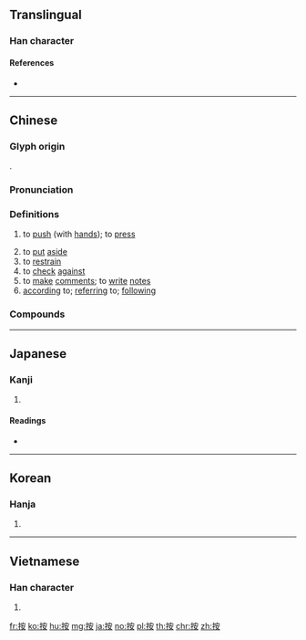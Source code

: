 {{character info/new}}
==Translingual==

===Han character===
{{Han char|rn=64|rad=手|as=06|sn=9|four=53044|canj=QJV|ids=⿰扌安}}

====References====
* {{Han ref|kx=0429.260|dkj=12038|dj=0779.030|hdz=31876.010|uh=6309|ud=25353|bh=ABF6|bd=44022}}

----

==Chinese==
{{zh-forms}}

===Glyph origin===
{{Han etym}}
{{Han compound|手|安|alt1=扌|ls=psc|c1=s|c2=p}}.

===Pronunciation===
{{zh-pron
|m=àn
|c=on3
|h=pfs=on
|md=áng
|mn=àn
|w=
|mc=y
|oc=y
|cat=v,prep
}}

===Definitions===
{{zh-hanzi}}

# to [[push]] (with [[hand]]s); to [[press]]
#: {{zh-x|按鈕|to press a button}}
# to [[put]] [[aside]]
# to [[restrain]]
# to [[check]] [[against]]
# to [[make]] [[comment]]s; to [[write]] [[note]]s
# [[according]] to; [[referring]] to; [[following]]

===Compounds===
{{zh-der|不按君臣|心臟按摩|按摩師|按摩椅|按甲寢兵|按摩襪|按時|按轡|按分比例|按名責實|按次|按察使|按資排輩|按月|按兵不動|按日|按照|按說|按問|按劍|按音|按例|按堵如故|按兵不舉|按圖索驥|按壓|按語|按檔兒|按期|按下|按調|按理|按察|按鈕|按摩|按手|按驗|按殺|按彊助弱|按鷹|按家伏業|按捺|按部就班|按兵|按甲休兵|按摩器|按酒|按鈴申告|按鍵|按脈|按捺不住|按討|按納|覆按|巡按使|逢時按節|巡按|細按}}

{{zh-cat|Elementary}}

----

==Japanese==

===Kanji===
{{ja-kanji|grade=|rs=手06}}

# {{defn|lang=ja|sort=手06}}

====Readings====
* {{ja-readings|goon=[[あん]] (an)|kanon=[[あん]] (an)|kun=[[おさえる]] (osaeru), [[しらべる]] (shiraberu)}}

----

==Korean==

===Hanja===
{{ko-hanja|hangeul=[[안]], [[알]]|eumhun=|rv=an, al|mr=an, al|y=an, al}}

# {{defn|lang=ko|sort=手06}}

----

==Vietnamese==

===Han character===
{{vi-hantu|[[án]], [[ấn]], [[ướn]]|rs=手06}}

# {{defn|lang=vi|sort=手06}}

[[fr:按]]
[[ko:按]]
[[hu:按]]
[[mg:按]]
[[ja:按]]
[[no:按]]
[[pl:按]]
[[th:按]]
[[chr:按]]
[[zh:按]]